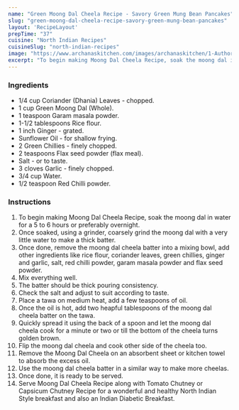 ---
name: "Green Moong Dal Cheela Recipe - Savory Green Mung Bean Pancakes"
slug: "green-moong-dal-cheela-recipe-savory-green-mung-bean-pancakes"
layout: 'RecipeLayout'
prepTime: "37"
cuisine: "North Indian Recipes"
cuisineSlug: "north-indian-recipes"
image: "https://www.archanaskitchen.com/images/archanaskitchen/1-Author/Easyfoodsmith/Moong_Dal_Cheela_Recipe_Mung_Bean_Pancakes_.jpg"
excerpt: "To begin making Moong Dal Cheela Recipe, soak the moong dal in water for a 5 to 6 hours or preferably overnight"
---

### Ingredients

- 1/4 cup Coriander (Dhania) Leaves - chopped.
- 1 cup Green Moong Dal (Whole).
- 1 teaspoon Garam masala powder.
- 1-1/2 tablespoons Rice flour.
- 1 inch Ginger - grated.
- Sunflower Oil - for shallow frying.
- 2 Green Chillies - finely chopped.
- 2 teaspoons Flax seed powder (flax meal).
- Salt - or to taste.
- 3 cloves Garlic - finely chopped.
- 3/4 cup Water.
- 1/2 teaspoon Red Chilli powder.

### Instructions

1. To begin making Moong Dal Cheela Recipe, soak the moong dal in water for a 5 to 6 hours or preferably overnight.
1. Once soaked, using a grinder, coarsely grind the moong dal with a very little water to make a thick batter.
1. Once done, remove the moong dal cheela batter into a mixing bowl, add other ingredients like rice flour, coriander leaves, green chillies, ginger and garlic, salt, red chilli powder, garam masala powder and flax seed powder.
1. Mix everything well.
1. The batter should be thick pouring consistency.
1. Check the salt and adjust to suit according to taste.
1. Place a tawa on medium heat, add a few teaspoons of oil.
1. Once the oil is hot, add two heapful tablespoons of the moong dal cheela batter on the tawa.
1. Quickly spread it using the back of a spoon and let the moong dal cheela cook for a minute or two or till the bottom of the cheela turns golden brown.
1. Flip the moong dal cheela and cook other side of the cheela too.
1. Remove the Moong Dal Cheela on an absorbent sheet or kitchen towel to absorb the excess oil.
1. Use the moong dal cheela batter in a similar way to make more cheelas.
1. Once done, it is ready to be served.
1. Serve Moong Dal Cheela Recipe along with Tomato Chutney or Capsicum Chutney Recipe for a wonderful and healthy North Indian Style breakfast and also an Indian Diabetic Breakfast.
